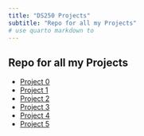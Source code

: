 ```yaml
---
title: "DS250 Projects"
subtitle: "Repo for all my Projects"
# use quarto markdown to 
---
```


## Repo for all my Projects

- [Project 0](/250_Projects/project0.qmd)
- [Project 1](/250_Projects/project1.qmd)
- [Project 2](/250_Projects/project2.qmd)
- [Project 3](/250_Projects/project2.qmd)
- [Project 4](/250_Projects/project2.qmd)
- [Project 5](/250_Projects/project2.qmd)

